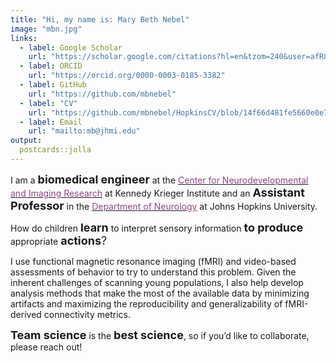 ```yaml
---
title: "Hi, my name is: Mary Beth Nebel"
image: "mbn.jpg"
links:
  - label: Google Scholar
    url: "https://scholar.google.com/citations?hl=en&tzom=240&user=afR8OF8AAAAJ"
  - label: ORCID
    url: "https://orcid.org/0000-0003-0185-3382"
  - label: GitHub
    url: "https://github.com/mbnebel"
  - label: "CV"
    url: "https://github.com/mbnebel/HopkinsCV/blob/14f66d481fe5660e0e723db70870055513b6adb0/mbn.pdf"
  - label: Email
    url: "mailto:mb@jhmi.edu"
output:
  postcards::jolla
---
```


I am a <font size="4">**biomedical engineer**</font> at the [<span style="color: rgb(142,71,133)">Center for Neurodevelopmental and Imaging Research</span>](https://www.kennedykrieger.org/research/centers-labs-cores/center-for-neurodevelopmental-and-imaging-research) at Kennedy Krieger Institute and an <font size="4">**Assistant Professor**</font> in the [<span style="color: rgb(142,71,133)">Department of Neurology</span>](https://www.hopkinsmedicine.org/neurology_neurosurgery/) at Johns Hopkins University.  

How do children <font size="4">**learn**</font> to interpret sensory information <font size="4">**to produce**</font> appropriate <font size="4">**actions**?</font>

I use functional magnetic resonance imaging (fMRI) and video-based assessments of behavior to try to understand this problem. Given the inherent challenges of scanning young populations, I also help develop analysis methods that make the most of the available data by minimizing artifacts and maximizing the reproducibility and generalizability of fMRI-derived connectivity metrics.

<font size = "4">**Team science**</font> is the <font size="4">**best science**</font>, so if you'd like to collaborate, please reach out!
